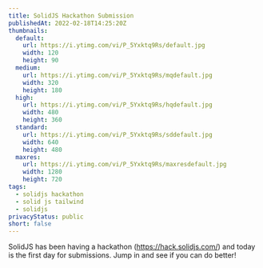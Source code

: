 ```yaml
---
title: SolidJS Hackathon Submission
publishedAt: 2022-02-18T14:25:20Z
thumbnails:
  default:
    url: https://i.ytimg.com/vi/P_5Yxktq9Rs/default.jpg
    width: 120
    height: 90
  medium:
    url: https://i.ytimg.com/vi/P_5Yxktq9Rs/mqdefault.jpg
    width: 320
    height: 180
  high:
    url: https://i.ytimg.com/vi/P_5Yxktq9Rs/hqdefault.jpg
    width: 480
    height: 360
  standard:
    url: https://i.ytimg.com/vi/P_5Yxktq9Rs/sddefault.jpg
    width: 640
    height: 480
  maxres:
    url: https://i.ytimg.com/vi/P_5Yxktq9Rs/maxresdefault.jpg
    width: 1280
    height: 720
tags:
  - solidjs hackathon
  - solid js tailwind
  - solidjs
privacyStatus: public
short: false
---
```

  
SolidJS has been having a hackathon (https://hack.solidjs.com/) and today is the first day for submissions. Jump in and see if you can do better!
